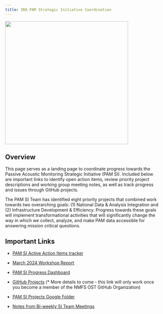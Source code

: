 ```yaml
---
title: IRA PAM Strategic Initiative Coordination
---
```


![](/content/images/PA_SI_Graphic.png){fig-align="center" width="398"}

## Overview

This page serves as a landing page to coordinate progress towards the Passive Acoustic Monitoring Strategic Initiative (PAM SI). Included below are important links to identify open action items, review priority project descriptions and working group meeting notes, as well as track progress and issues through GitHub projects.

The PAM SI Team has identified eight priority projects that combined work towards two overarching goals: (1) National Data & Analysis Integration and (2) Infrastructure Development & Efficiency. Progress towards these goals will implement transformational activities that will significantly change the way in which we collect, analyze, and make PAM data accessible for answering mission critical questions.

## Important Links

-   [PAM SI Active Action Items tracker](https://docs.google.com/spreadsheets/d/1h1950peKh4xwDw4l7brdDYDucXHnOkf-7q-0hN_xAsM/edit?usp=sharing)

-   [March 2024 Workshop Report](https://drive.google.com/file/d/1YJsUSxBJ0xDJAtz9DfxAc1tO-cmyBExG/view?usp=drive_link)

-   [PAM SI Progress Dashboard](https://docs.google.com/presentation/d/17BGL_YmbUlO6sMvIcEMRz4wHrjA7FNH3/edit?usp=sharing&ouid=103428992879595090246&rtpof=true&sd=true)

-   [GitHub Projects](https://github.com/orgs/nmfs-ost/projects/16) (\* More details to come - this link will only work once you become a member of the NMFS OST GitHub Organization)

-   [PAM SI Projects Google Folder](https://drive.google.com/drive/folders/1txXl8CyUh-kLONZWiNXvDJG6fTUEsJjQ?usp=drive_link)

-   [Notes from Bi-weekly SI Team Meetings](https://docs.google.com/document/d/1S1hxuyJ1MenSJsAr4ZSEihF6L58rrkmP52a3_fN3FIk/edit?usp=drive_link)